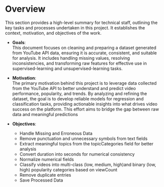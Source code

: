# Overview

This section provides a high-level summary for technical staff, outlining the key tasks and processes undertaken in this project. It establishes the context, motivation, and objectives of the work.

- **Goals**:  
This document focuses on cleaning and preparing a dataset generated from YouTube API data, ensuring it is accurate, consistent, and suitable for analysis. It includes handling missing values, resolving inconsistencies, and transforming raw features for effective use in supervised-learning and unsupervised-learning tasks.

- **Motivation**:  
The primary motivation behind this project is to leverage data collected from the YouTube API to better understand and predict video performance, popularity, and trends. By analyzing and refining the dataset, the goal is to develop reliable models for regression and classification tasks, providing actionable insights into what drives video success on the platform. This effort aims to bridge the gap between raw data and meaningful predictions

- **Objectives**:  

  - Handle Missing and Erroneous Data
  - Remove punctuation and unnecessary symbols from text fields
  - Extract meaningful topics from the topicCategories field for better analysis
  - Convert duration into seconds for numerical consistency
  - Normalize numerical fields 
  - Classify videos into multi-class (low, medium, high)and binary (low, high) popularity categories based on viewCount
  - Remove duplicate entries
  - Save Processed Data

